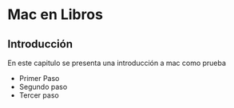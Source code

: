 # Mac en Libros

## Introducción

En este capitulo se presenta una introducción a mac como prueba

  * Primer Paso
  * Segundo paso
  * Tercer paso
